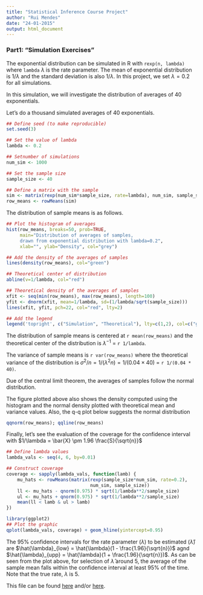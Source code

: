 ```yaml
---
title: "Statistical Inference Course Project"
author: "Rui Mendes"
date: "24-01-2015"
output: html_document
---
```


### Part1: "Simulation Exercises"

The exponential distribution can be simulated in R with `rexp(n, lambda)` where
`lambda` $\lambda$ is the rate parameter. The mean of exponential distribution is 
$1/\lambda$ and the standard deviation is also $1/\lambda$. In this project,
we set $\lambda=0.2$ for all simulations. 

In this simulation, we will investigate the distribution of
averages of 40 exponentials.

Let's do a thousand simulated averages of 40 exponentials.

```r
## Define seed (to make reproducible)
set.seed(3)

## Set the value of lambda
lambda <- 0.2

## Setnumber of simulations
num_sim <- 1000

## Set the sample size
sample_size <- 40

## Define a matrix with the sample
sim <- matrix(rexp(num_sim*sample_size, rate=lambda), num_sim, sample_size)
row_means <- rowMeans(sim)
```

The distribution of sample means is as follows.

```r
## Plot the histogram of averages
hist(row_means, breaks=50, prob=TRUE,
     main="Distribution of averages of samples,
     drawn from exponential distribution with lambda=0.2",
     xlab="", ylab="Density", col="grey")

## Add the density of the averages of samples
lines(density(row_means), col="green")

## Theoretical center of distribution
abline(v=1/lambda, col="red")

## Theoretical density of the averages of samples
xfit <- seq(min(row_means), max(row_means), length=100)
yfit <- dnorm(xfit, mean=1/lambda, sd=(1/lambda/sqrt(sample_size)))
lines(xfit, yfit, pch=22, col="red", lty=2)

## Add the legend
legend('topright', c("Simulation", "Theoretical"), lty=c(1,2), col=c("green", "red"))
```

The distribution of sample means is centered at `r mean(row_means)`
and the theoretical center of the distribution is $\lambda^{-1}$ = `r 1/lambda`.

The variance of sample means is `r var(row_means)` where the theoretical variance
of the distribution is $\sigma^2 / n = 1/(\lambda^2 n) = 1/(0.04 \times 40)$ =
`r 1/(0.04 * 40)`.

Due of the central limit theorem, the averages of samples follow the normal
distribution. 

The figure plotted above also shows the density computed using the histogram and the
normal density plotted with theoretical mean and variance values. Also, the
q-q plot below suggests the normal distribution

```r
qqnorm(row_means); qqline(row_means)
```

Finally, let's see the evaluation of the coverage for the confidence interval with
$1/\lambda = \bar{X} \pm 1.96 \frac{S}{\sqrt{n}}$

```r
## Define lambda values
lambda_vals <- seq(4, 6, by=0.01)

## Construct coverage
coverage <- sapply(lambda_vals, function(lamb) {
    mu_hats <- rowMeans(matrix(rexp(sample_size*num_sim, rate=0.2),
                               num_sim, sample_size))
    ll <- mu_hats - qnorm(0.975) * sqrt(1/lambda**2/sample_size)
    ul <- mu_hats + qnorm(0.975) * sqrt(1/lambda**2/sample_size)
    mean(ll < lamb & ul > lamb)
})

library(ggplot2)
## Plot the graphic
qplot(lambda_vals, coverage) + geom_hline(yintercept=0.95)
```

The 95% confidence intervals for the rate parameter ($\lambda$) to be estimated
($\hat{\lambda}$) are
$\hat{\lambda}_{low} = \hat{\lambda}(1 - \frac{1.96}{\sqrt{n}})$ agnd
$\hat{\lambda}_{upp} = \hat{\lambda}(1 + \frac{1.96}{\sqrt{n}})$.
As can be seen from the plot above, for selection of $\hat{\lambda}$ around 5,
the average of the sample mean falls within the confidence interval at least 95% of the time.
Note that the true rate, $\lambda$ is 5.

This file can be found [here](https://github.com/rui-mendes/StatisticalInference/tree/master/Part1) and/or [here](http://rpubs.com/ruimendes/statistical-inference-proj-part1).